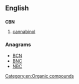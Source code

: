 ==English==

==={{abbreviation}}===
'''CBN'''

# [[cannabinol]]

===Anagrams===
* [[BCN#English|BCN]] 
* [[BNC#English|BNC]]
* [[NBC#English|NBC]]

[[Category:en:Organic compounds]]